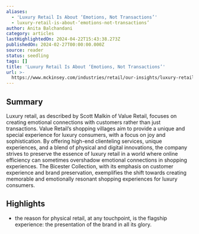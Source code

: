 ```yaml
---
aliases:
  - 'Luxury Retail Is About ‘Emotions, Not Transactions’'
  - luxury-retail-is-about-‘emotions-not-transactions’
author: Anita Balchandani
category: articles
lastHighlightedOn: 2024-04-22T15:43:38.273Z
publishedOn: 2024-02-27T00:00:00.000Z
source: reader
status: seedling
tags: []
title: 'Luxury Retail Is About ‘Emotions, Not Transactions’'
url: >-
  https://www.mckinsey.com/industries/retail/our-insights/luxury-retail-is-about-emotions-not-transactions
---
```

## Summary

Luxury retail, as described by Scott Malkin of Value Retail, focuses on creating emotional connections with customers rather than just transactions. Value Retail’s shopping villages aim to provide a unique and special experience for luxury consumers, with a focus on joy and sophistication. By offering high-end clienteling services, unique experiences, and a blend of physical and digital innovations, the company strives to preserve the essence of luxury retail in a world where online efficiency can sometimes overshadow emotional connections in shopping experiences. The Bicester Collection, with its emphasis on customer experience and brand preservation, exemplifies the shift towards creating memorable and emotionally resonant shopping experiences for luxury consumers.

## Highlights

- the reason for physical retail, at any touchpoint, is the flagship experience: the presentation of the brand in all its glory.
